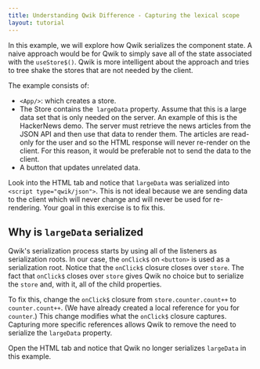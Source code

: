 ```yaml
---
title: Understanding Qwik Difference - Capturing the lexical scope
layout: tutorial
---
```


In this example, we will explore how Qwik serializes the component state. A naive approach would be for Qwik to simply save all of the state associated with the `useStore$()`. Qwik is more intelligent about the approach and tries to tree shake the stores that are not needed by the client. 

The example consists of:
- `<App/>`: which creates a store.
- The Store contains the` largeData` property. Assume that this is a large data set that is only needed on the server. An example of this is the HackerNews demo. The server must retrieve the news articles from the JSON API and then use that data to render them. The articles are read-only for the user and so the HTML response will never re-render on the client. For this reason, it would be preferable not to send the data to the client. 
- A button that updates unrelated data.

Look into the HTML tab and notice that `largeData` was serialized into `<script type="qwik/json">`. This is not ideal because we are sending data to the client which will never change and will never be used for re-rendering. Your goal in this exercise is to fix this.

## Why is `largeData` serialized

Qwik's serialization process starts by using all of the listeners as serialization roots. In our case, the `onClick$` on `<button>` is used as a serialization root. Notice that the `onClick$` closure closes over `store`. The fact that `onClick$` closes over `store` gives Qwik no choice but to serialize the `store` and, with it, all of the child properties. 

To fix this, change the `onClick$` closure from `store.counter.count++` to `counter.count++`. (We have already created a local reference for you for `counter`.) This change modifies what the `onClick$` closure captures. Capturing more specific references allows Qwik to remove the need to serialize the `largeData` property.

Open the HTML tab and notice that Qwik no longer serializes `largeData` in this example.

